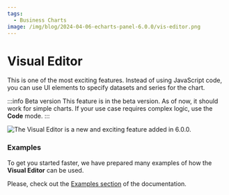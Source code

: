 ```yaml
---
tags:
  - Business Charts
image: /img/blog/2024-04-06-echarts-panel-6.0.0/vis-editor.png
---
```



# Visual Editor

This is one of the most exciting features. Instead of using JavaScript code, you can use UI elements to specify datasets and series for the chart.

:::info Beta version
This feature is in the beta version. As of now, it should work for simple charts. If your use case requires complex logic, use the **Code** mode.
:::

<Image
  title="The Visual Editor is a new and exciting feature added in 6.0.0."
  src="/img/blog/2024-04-06-echarts-panel-6.0.0/vis-editor.png"
/>

### Examples

To get you started faster, we have prepared many examples of how the **Visual Editor** can be used.

Please, check out the [Examples section](/plugins/volkovlabs-echarts-panel/examples/) of the documentation.

